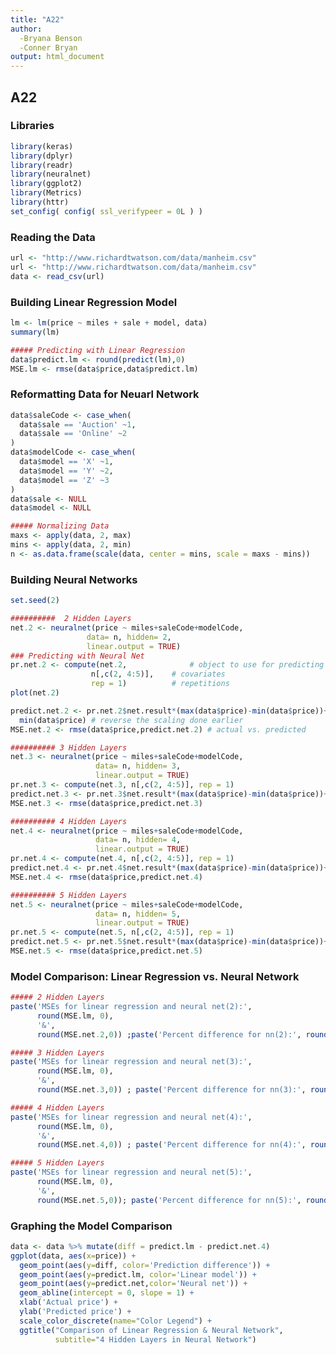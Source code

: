 ```yaml
---
title: "A22"
author:
  -Bryana Benson
  -Conner Bryan
output: html_document
---
```

## A22

### Libraries
```r
library(keras)
library(dplyr)
library(readr)
library(neuralnet)
library(ggplot2)
library(Metrics)
library(httr)
set_config( config( ssl_verifypeer = 0L ) )
```

### Reading the Data
```r
url <- "http://www.richardtwatson.com/data/manheim.csv"
url <- "http://www.richardtwatson.com/data/manheim.csv"
data <- read_csv(url)
```

### Building Linear Regression Model
```r
lm <- lm(price ~ miles + sale + model, data)
summary(lm)

##### Predicting with Linear Regression
data$predict.lm <- round(predict(lm),0)
MSE.lm <- rmse(data$price,data$predict.lm)
```

### Reformatting Data for Neuarl Network
```r
data$saleCode <- case_when(
  data$sale == 'Auction' ~1,
  data$sale == 'Online' ~2
)
data$modelCode <- case_when(
  data$model == 'X' ~1,
  data$model == 'Y' ~2,
  data$model == 'Z' ~3
)
data$sale <- NULL
data$model <- NULL

##### Normalizing Data
maxs <- apply(data, 2, max)
mins <- apply(data, 2, min)
n <- as.data.frame(scale(data, center = mins, scale = maxs - mins))
```

### Building Neural Networks
```r
set.seed(2)

##########  2 Hidden Layers
net.2 <- neuralnet(price ~ miles+saleCode+modelCode,
                 data= n, hidden= 2,
                 linear.output = TRUE)
### Predicting with Neural Net
pr.net.2 <- compute(net.2,              # object to use for predicting
                  n[,c(2, 4:5)],    # covariates
                  rep = 1)          # repetitions
plot(net.2)

predict.net.2 <- pr.net.2$net.result*(max(data$price)-min(data$price))+
  min(data$price) # reverse the scaling done earlier
MSE.net.2 <- rmse(data$price,predict.net.2) # actual vs. predicted

########## 3 Hidden Layers
net.3 <- neuralnet(price ~ miles+saleCode+modelCode,
                   data= n, hidden= 3,
                   linear.output = TRUE)
pr.net.3 <- compute(net.3, n[,c(2, 4:5)], rep = 1)
predict.net.3 <- pr.net.3$net.result*(max(data$price)-min(data$price))+min(data$price)
MSE.net.3 <- rmse(data$price,predict.net.3)

########## 4 Hidden Layers
net.4 <- neuralnet(price ~ miles+saleCode+modelCode,
                   data= n, hidden= 4,
                   linear.output = TRUE)
pr.net.4 <- compute(net.4, n[,c(2, 4:5)], rep = 1)
predict.net.4 <- pr.net.4$net.result*(max(data$price)-min(data$price))+min(data$price)
MSE.net.4 <- rmse(data$price,predict.net.4)

########## 5 Hidden Layers
net.5 <- neuralnet(price ~ miles+saleCode+modelCode,
                   data= n, hidden= 5,
                   linear.output = TRUE)
pr.net.5 <- compute(net.5, n[,c(2, 4:5)], rep = 1)
predict.net.5 <- pr.net.5$net.result*(max(data$price)-min(data$price))+min(data$price)
MSE.net.5 <- rmse(data$price,predict.net.5)
```

### Model Comparison: Linear Regression vs. Neural Network
```r
##### 2 Hidden Layers
paste('MSEs for linear regression and neural net(2):',
      round(MSE.lm, 0),
      '&',
      round(MSE.net.2,0)) ;paste('Percent difference for nn(2):', round(((MSE.net.2 - MSE.lm)/MSE.lm*100),2),'%')

##### 3 Hidden Layers
paste('MSEs for linear regression and neural net(3):',
      round(MSE.lm, 0),
      '&',
      round(MSE.net.3,0)) ; paste('Percent difference for nn(3):', round(((MSE.net.3 - MSE.lm)/MSE.lm*100),2),'%')

##### 4 Hidden Layers
paste('MSEs for linear regression and neural net(4):',
      round(MSE.lm, 0),
      '&',
      round(MSE.net.4,0)) ; paste('Percent difference for nn(4):', round(((MSE.net.4 - MSE.lm)/MSE.lm*100),2),'%')

##### 5 Hidden Layers
paste('MSEs for linear regression and neural net(5):',
      round(MSE.lm, 0),
      '&',
      round(MSE.net.5,0)); paste('Percent difference for nn(5):', round(((MSE.net.5 - MSE.lm)/MSE.lm*100),2),'%')
```

### Graphing the Model Comparison
```r
data <- data %>% mutate(diff = predict.lm - predict.net.4)
ggplot(data, aes(x=price)) +
  geom_point(aes(y=diff, color='Prediction difference')) +
  geom_point(aes(y=predict.lm, color='Linear model')) +
  geom_point(aes(y=predict.net,color='Neural net')) +
  geom_abline(intercept = 0, slope = 1) +
  xlab('Actual price') +
  ylab('Predicted price') +
  scale_color_discrete(name="Color Legend") +
  ggtitle("Comparison of Linear Regression & Neural Network",
          subtitle="4 Hidden Layers in Neural Network")
```

